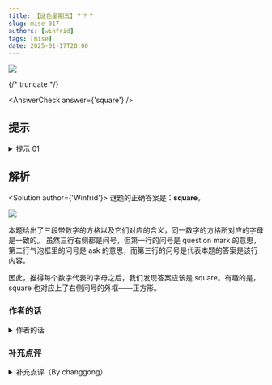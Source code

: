 ```yaml
---
title: 【谜色星期五】？？？
slug: mise-017
authors: [winfrid]
tags: [mise]
date: 2025-01-17T20:00
---
```


![](./mise-017.assets/mise-017.webp)

{/* truncate */}

<AnswerCheck answer={'square'} />

## 提示

<details>
    <summary>提示 01</summary>

    第一个图案中，1 至 12 每个格子是一个字母，对应的词组是“问号”。

</details>

## 解析

<Solution author={'Winfrid'}>
谜题的正确答案是：**square**。

![](./mise-017.assets/mise-017-sol.webp)

本题给出了三段带数字的方格以及它们对应的含义，同一数字的方格所对应的字母是一致的。
虽然三行右侧都是问号，但第一行的问号是 question mark 的意思，第二行气泡框里的问号是 ask 的意思，而第三行的问号是代表本题的答案是该行内容。

因此，推得每个数字代表的字母之后，我们发现答案应该是 square。有趣的是，square 也对应上了右侧问号的外框——正方形。

</Solution>

### 作者的话

<details>
    <summary>作者的话</summary>

    其实本期最后产生了四个有微弱差别的稿件。在询问了五月以及谜协 staff 的意见后，最后现在的这一版以绝对优势在投票中胜出。

    <center>
        ![](./mise-017.assets/mise-017-sol-1.webp)
    </center>

    四个稿件如上所示，其中第一行两题的标题为《解构主义》，第二行两题的标题为《？？？》。不知道大家喜欢哪个版本呢？

</details>

### 补充点评

<details>
    <summary>补充点评（By changgong）</summary>

    看过好几个版本的题干，认为本题的入手点还是在于第一幅图片代表的含义，剩余部分为对于解答的验证，
    作为一道图片形式的谜题，第一个问号图片所可能代表的歧义又少之又少，
    一旦意识到所指的含义就是问号本身，那么问题便迎刃而解，这个过程是相当有趣的。
    如果先确定第二个图片，利用 nutri 也可以找出第一个图片所指的英文。
    本题的趣味也在于每个图片中的问号含义不尽相同，希望大家可以从找寻符号的不同所指中获得快乐。

</details>
